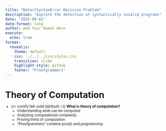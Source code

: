 ```yaml
---
title: "DetectSyntaxError Decision Problem"
description: "Explore the detection of syntactically invalid programs"
date: "2025-09-01"
date-format: long
author: Add Your Names Here
execute:
  echo: true
format:
  revealjs:
    theme: default
    css: ../../../css/styles.css
    transition: slide
    highlight-style: github
    footer: "Proofgrammers"
---
```


# Theory of Computation

::: {.fragment style="margin-top: -0.5em; font-size: 0.8em;"} 
- {{< iconify fa6-solid lightbulb >}} **What is theory of computation?**
    - Understanding what can be computed
    - Analyzing computational complexity
    - Proving limits of computation
    - "Proofgrammers" combine *proofs* and *programming*
:::
